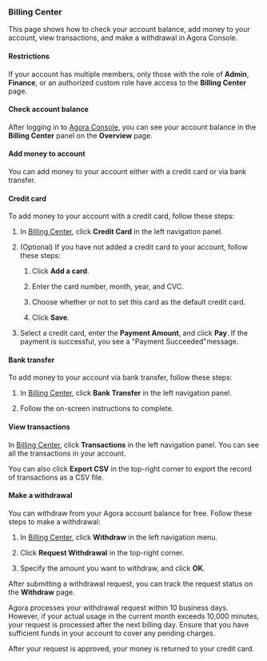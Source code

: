 
### Billing Center

This page shows how to check your account balance, add money to your account, view transactions, and make a withdrawal in Agora Console.

#### Restrictions

If your account has multiple members, only those with the role of **Admin**, **Finance**, or an authorized custom role have access to the **Billing Center** page.

#### Check account balance

After logging in to [Agora Console](https://console.agora.io/), you can see your account balance in the **Billing Center** panel on the **Overview** page.

#### Add money to account

You can add money to your account either with a credit card or via bank transfer.

#### Credit card

To add money to your account with a credit card, follow these steps:

1.  In [Billing Center](https://console.agora.io/finance), click **Credit Card** in the left navigation panel.

2.  (Optional) If you have not added a credit card to your account, follow these steps:

    1.  Click **Add a card**.

    2.  Enter the card number, month, year, and CVC.

    3.  Choose whether or not to set this card as the default credit card.

    4.  Click **Save**.

3.  Select a credit card, enter the **Payment Amount**, and click **Pay**. If the payment is successful, you see a "Payment Succeeded"message.

#### Bank transfer

To add money to your account via bank transfer, follow these steps:

1.  In [Billing Center](https://console.agora.io/finance), click **Bank Transfer** in the left navigation panel.

2.  Follow the on-screen instructions to complete.

#### View transactions

In [Billing Center](https://console.agora.io/finance), click **Transactions** in the left navigation panel. You can see all the transactions in your account.

You can also click **Export CSV** in the top-right corner to export the record of transactions as a CSV file.

#### Make a withdrawal

You can withdraw from your Agora account balance for free. Follow these steps to make a withdrawal:

1.  In [Billing Center](https://console.agora.io/finance), click **Withdraw** in the left navigation menu.

2.  Click **Request Withdrawal** in the top-right corner.

3.  Specify the amount you want to withdraw, and click **OK**.

After submitting a withdrawal request, you can track the request status on the **Withdraw** page.

Agora processes your withdrawal request within 10 business days. However, if your actual usage in the current month exceeds 10,000 minutes, your request is processed after the next billing day. Ensure that you have sufficient funds in your account to cover any pending charges.

After your request is approved, your money is returned to your credit card.
